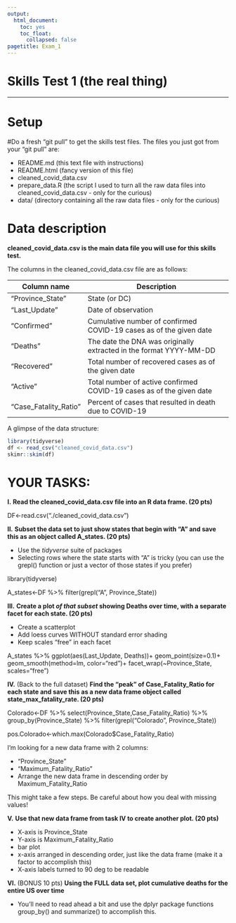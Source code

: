 ```yaml
---
output: 
  html_document:
    toc: yes
    toc_float:
      collapsed: false
pagetitle: Exam_1
---
```


# Skills Test 1 (the real thing)

____

# Setup

#Do a fresh "git pull" to get the skills test files.
The files you just got from your "git pull" are:
 
 + README.md (this text file with instructions)
 + README.html (fancy version of this file)
 + cleaned_covid_data.csv
 + prepare_data.R (the script I used to turn all the raw data files into cleaned_covid_data.csv - only for the curious)
 + data/ (directory containing all the raw data files - only for the curious)

# Data description

**cleaned_covid_data.csv is the main data file you will use for this skills test.**

The columns in the cleaned_covid_data.csv file are as follows:

| Column name              | Description                                                                   |
| ------------------------ | ------------------------------------------------------------------------------|
| "Province_State"         | State (or DC)                                                                 |
| "Last_Update"            | Date of observation                                               |
| "Confirmed"              | Cumulative number of confirmed COVID-19 cases as of the given date            |
| "Deaths"                 | The date the DNA was originally extracted in the format YYYY-MM-DD            |
| "Recovered"              | Total number of recovered cases as of the given date                          |
| "Active"                 | Total number of active confirmed COVID-19 cases as of the given date          |
| "Case_Fatality_Ratio"    | Percent of cases that resulted in death due to COVID-19                       |

A glimpse of the data structure:
```r
library(tidyverse)
df <- read_csv("cleaned_covid_data.csv")
skimr::skim(df)
```

# YOUR TASKS:

**I.**
**Read the cleaned_covid_data.csv file into an R data frame. (20 pts)**

DF<-read.csv("./cleaned_covid_data.csv")


**II.**
**Subset the data set to just show states that begin with "A" and save this as an object called A_states. (20 pts)**

 + Use the *tidyverse* suite of packages
 + Selecting rows where the state starts with "A" is tricky (you can use the grepl() function or just a vector of those states if you prefer)
 
library(tidyverse)

A_states<-DF %>% filter(grepl("A", Province_State))




 
**III.**
**Create a plot _of that subset_ showing Deaths over time, with a separate facet for each state. (20 pts)**

 + Create a scatterplot
 + Add loess curves WITHOUT standard error shading
 + Keep scales "free" in each facet

A_states %>% 
ggplot(aes(Last_Update, Deaths))+
geom_point(size=0.1)+
geom_smooth(method=lm, color="red")+
facet_wrap(~Province_State, scales="free")
 



**IV.** (Back to the full dataset)
**Find the "peak" of Case_Fatality_Ratio for each state and save this as a new data frame object called state_max_fatality_rate. (20 pts)**


Colorado<-DF %>% 
select(Province_State,Case_Fatality_Ratio) %>% 
group_by(Province_State) %>% 
filter(grepl("Colorado", Province_State))

pos.Colorado<-which.max(Colorado$Case_Fatality_Ratio)





I'm looking for a new data frame with 2 columns:

 + "Province_State"
 + "Maximum_Fatality_Ratio"
 + Arrange the new data frame in descending order by Maximum_Fatality_Ratio
 
This might take a few steps. Be careful about how you deal with missing values!




**V.**
**Use that new data frame from task IV to create another plot. (20 pts)**

 + X-axis is Province_State
 + Y-axis is Maximum_Fatality_Ratio
 + bar plot
 + x-axis arranged in descending order, just like the data frame (make it a factor to accomplish this)
 + X-axis labels turned to 90 deg to be readable
 


**VI.** (BONUS 10 pts)
**Using the FULL data set, plot cumulative deaths for the entire US over time**

 + You'll need to read ahead a bit and use the dplyr package functions group_by() and summarize() to accomplish this.


